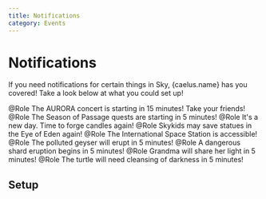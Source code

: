 ```yaml
---
title: Notifications
category: Events
---
```



# Notifications

If you need notifications for certain things in Sky, {caelus.name} has you covered! Take a look below at what you could set up!

<DiscordMessages rounded>
	<DiscordMessage author={{ avatar: caelus.avatarIcon, bot: true, username: caelus.name, time: "" }}>
	  @Role The AURORA concert is starting in 15 minutes! Take your friends!  
		@Role The Season of Passage quests are starting in 5 minutes!  
    @Role It's a new day. Time to forge candles again!  
    @Role Skykids may save statues in the Eye of Eden again!  
		@Role The International Space Station is accessible!  
	  @Role The polluted geyser will erupt in 5 minutes!  
		@Role A dangerous shard eruption begins in 5 minutes!  
		@Role Grandma will share her light in 5 minutes!  
		@Role The turtle will need cleansing of darkness in 5 minutes!
	</DiscordMessage>

</DiscordMessages>

## Setup
